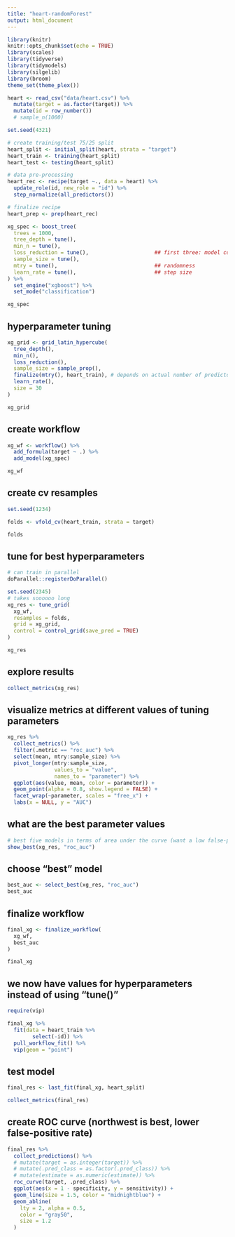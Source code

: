 ```yaml
---
title: "heart-randomForest"
output: html_document
---
```


```r
library(knitr)
knitr::opts_chunk$set(echo = TRUE)
library(scales)
library(tidyverse)
library(tidymodels)
library(silgelib)
library(broom)
theme_set(theme_plex())
```

```r
heart <- read_csv("data/heart.csv") %>% 
  mutate(target = as.factor(target)) %>% 
  mutate(id = row_number())
  # sample_n(1000)
```

```r
set.seed(4321)

# create training/test 75/25 split
heart_split <- initial_split(heart, strata = "target")
heart_train <- training(heart_split)
heart_test <- testing(heart_split)

# data pre-processing 
heart_rec <- recipe(target ~., data = heart) %>% 
  update_role(id, new_role = "id") %>% 
  step_normalize(all_predictors())

# finalize recipe
heart_prep <- prep(heart_rec)
```

```r
xg_spec <- boost_tree(
  trees = 1000,
  tree_depth = tune(),
  min_n = tune(),
  loss_reduction = tune(),                     ## first three: model complexity
  sample_size = tune(), 
  mtry = tune(),                               ## randomness
  learn_rate = tune(),                         ## step size
) %>% 
  set_engine("xgboost") %>% 
  set_mode("classification")

xg_spec
```

## hyperparameter tuning

```r
xg_grid <- grid_latin_hypercube(
  tree_depth(),
  min_n(),
  loss_reduction(),
  sample_size = sample_prop(),
  finalize(mtry(), heart_train), # depends on actual number of predictors in data
  learn_rate(),
  size = 30
)

xg_grid
```

## create workflow

```r
xg_wf <- workflow() %>%
  add_formula(target ~ .) %>%
  add_model(xg_spec)

xg_wf
```

## create cv resamples

```r
set.seed(1234)

folds <- vfold_cv(heart_train, strata = target)

folds
```

## tune for best hyperparameters

```r
# can train in parallel
doParallel::registerDoParallel()

set.seed(2345)
# takes soooooo long
xg_res <- tune_grid(
  xg_wf,
  resamples = folds,
  grid = xg_grid,
  control = control_grid(save_pred = TRUE)
)

xg_res
```

## explore results

```r
collect_metrics(xg_res)
```

## visualize metrics at different values of tuning parameters

```r
xg_res %>% 
  collect_metrics() %>%
  filter(.metric == "roc_auc") %>%
  select(mean, mtry:sample_size) %>%
  pivot_longer(mtry:sample_size,
               values_to = "value",
               names_to = "parameter") %>%
  ggplot(aes(value, mean, color = parameter)) +
  geom_point(alpha = 0.8, show.legend = FALSE) +
  facet_wrap(~parameter, scales = "free_x") +
  labs(x = NULL, y = "AUC")
```

## what are the best parameter values
```r
# best five models in terms of area under the curve (want a low false-positive rate)
show_best(xg_res, "roc_auc")
```

## choose "best" model

```r
best_auc <- select_best(xg_res, "roc_auc")
best_auc
```

## finalize workflow

```r
final_xg <- finalize_workflow(
  xg_wf,
  best_auc
)

final_xg
```

## we now have values for hyperparameters instead of using "tune()"

```r
require(vip)

final_xg %>% 
  fit(data = heart_train %>% 
        select(-id)) %>% 
  pull_workflow_fit() %>% 
  vip(geom = "point")
```

## test model

```r
final_res <- last_fit(final_xg, heart_split)

collect_metrics(final_res)
```

## create ROC curve (northwest is best, lower false-positive rate)

```r
final_res %>%
  collect_predictions() %>%
  # mutate(target = as.integer(target)) %>% 
  # mutate(.pred_class = as.factor(.pred_class)) %>% 
  # mutate(estimate = as.numeric(estimate)) %>% 
  roc_curve(target, .pred_class) %>%
  ggplot(aes(x = 1 - specificity, y = sensitivity)) +
  geom_line(size = 1.5, color = "midnightblue") +
  geom_abline(
    lty = 2, alpha = 0.5,
    color = "gray50",
    size = 1.2
  )
```




